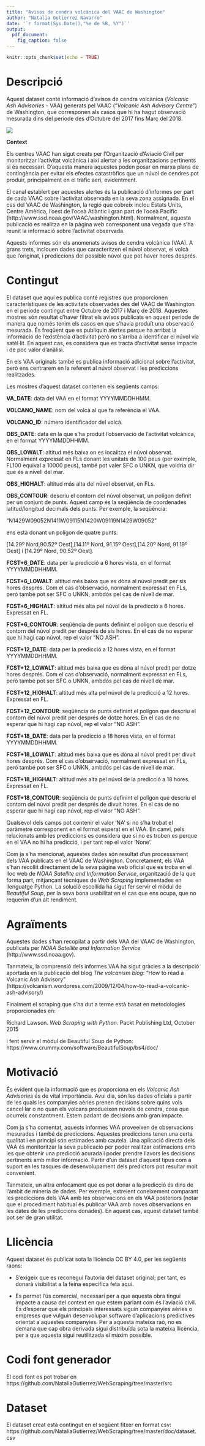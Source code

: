 ```yaml
---
title: "Avisos de cendra volcànica del VAAC de Washington"
author: "Natalia Gutierrez Navarro"
date: '`r format(Sys.Date(),"%e de %B, %Y")`'
output:
  pdf_document:
    fig_caption: false
---
```


```r
knitr::opts_chunk$set(echo = TRUE)
```
# Descripció

Aquest dataset conté informació d'avisos de cendra volcànica (*Volcanic Ash Advisories* - VAA) generats pel VAAC ("*Volcanic Ash Advisory Centre*") de Washington, que corresponen als casos que hi ha hagut observació mesurada dins del periode des d'Octubre del 2017 fins Març del 2018. 

![](./volcano.jpg)

**Context**

Els centres VAAC han sigut creats per l'Organització d'Aviació Civil per monitoritzar l'activitat volcànica i així alertar a les organitzacions pertinents si és necessari. D'aquesta manera aquestes poden posar en marxa plans de contingència per evitar els efectes catastròfics que un núvol de cendres pot produir, principalment en el tràfic aeri, evidentment.

El canal establert per aquestes alertes és la publicació d'informes per part de cada VAAC sobre l'activitat observada en la seva zona assignada. En el cas del VAAC de Washington, la regió que cobreix inclou Estats Units, Centre Amèrica, l'oest de l'oceà Atlàntic i gran part de l'oceà Pacífic (http://www.ssd.noaa.gov/VAAC/washington.html). Normalment, aquesta publicació es realitza en la pàgina web corresponent una vegada que s'ha reunit la informació sobre l'activitat observada.

Aquests informes són els anomenats avisos de cendra volcànica (VAA). A grans trets, inclouen dades que caracteritzen el núvol observat, el volcà que l'originat, i prediccions del possible núvol que pot haver hores després. 

# Contingut

El dataset que aquí es publica conté registres que proporcionen característiques de les activitats observades des del VAAC de Washington en el periode contingut entre Octubre de 2017 i Març de 2018. Aquestes mostres són resultat d'haver filtrat els avisos publicats en aquest periode de manera que només tenim els casos en que s'havia produït una observació mesurada. És freqüent que es publiquin alertes perque ha arribat la informació de l'existència d'activitat però no s'arriba a identificar el núvol via satèl·lit. En aquest cas, es considera que es tracta d'activitat sense impacte i de poc valor d'anàlisi.

En els VAA originals també es publica informació adicional sobre l'activitat, però ens centrarem en la referent al núvol observat i les prediccions realitzades.

Les mostres d'aquest dataset contenen els següents camps:

**VA_DATE**: data del VAA en el format YYYYMMDDHHMM.

**VOLCANO_NAME**: nom del volcà al que fa referència el VAA.

**VOLCANO_ID**: número identificador del volcà.

**OBS_DATE**: data en la que s'ha produit l'observació de l'activitat volcànica, en el format YYYYMMDDHHMM.

**OBS_LOWALT**: altitud més baixa on es localitza el núvol observat. Normalment expressat en FLs donant les unitats de 100 peus (per exemple, FL100 equival a 10000 peus), també pot valer SFC o UNKN, que voldria dir que és a nivell del mar.

**OBS_HIGHALT**: altitud más alta del núvol observat, en FLs.

**OBS_CONTOUR**: descriu el contorn del núvol observat, un polígon definit per un conjunt de punts. Aquest camp és la seqüència de coordenades latitud/longitud decimals dels punts. Per exemple, la seqüència:

"N1429W09052N1411W09115N1420W09119N1429W09052"

ens està donant un polígon de quatre punts:

[14.29º Nord,90.52º Oest],[14.11º Nord, 91.15º Oest],[14.20º Nord, 91.19º Oest] i [14.29º Nord, 90.52º Oest].

**FCST+6_DATE**: data per la predicció a 6 hores vista, en el format YYYYMMDDHHMM.

**FCST+6_LOWALT**: altitud més baixa que es dòna al núvol predit per sis hores després. Com el cas d'observació, normalment expressat en FLs, però també pot ser SFC o UNKN, ambdós pel cas de nivell de mar.

**FCST+6_HIGHALT**: altitud més alta pel núvol de la predicció a 6 hores. Expressat en FL.

**FCST+6_CONTOUR**: seqüència de punts definint el polígon que descriu el contorn del núvol predit per després de sis hores. En el cas de no esperar que hi hagi cap núvol, rep el valor "NO ASH".

**FCST+12_DATE**: data per la predicció a 12 hores vista, en el format YYYYMMDDHHMM.

**FCST+12_LOWALT**: altitud més baixa que es dòna al núvol predit per dotze hores després. Com el cas d'observació, normalment expressat en FLs, però també pot ser SFC o UNKN, ambdós pel cas de nivell de mar.

**FCST+12_HIGHALT**: altitud més alta pel núvol de la predicció a 12 hores. Expressat en FL.

**FCST+12_CONTOUR**: seqüència de punts definint el polígon que descriu el contorn del núvol predit per després de dotze hores. En el cas de no esperar que hi hagi cap núvol, rep el valor "NO ASH".

**FCST+18_DATE**: data per la predicció a 18 hores vista, en el format YYYYMMDDHHMM.

**FCST+18_LOWALT**: altitud més baixa que es dòna al núvol predit per divuit hores després. Com el cas d'observació, normalment expressat en FLs, però també pot ser SFC o UNKN, ambdós pel cas de nivell de mar.

**FCST+18_HIGHALT**: altitud més alta pel núvol de la predicció a 18 hores. Expressat en FL.

**FCST+18_CONTOUR**: seqüència de punts definint el polígon que descriu el contorn del núvol predit per després de divuit hores. En el cas de no esperar que hi hagi cap núvol, rep el valor "NO ASH".

Qualsevol dels camps pot contenir el valor 'NA' si no s'ha trobat el paràmetre corresponent en el format esperat en el VAA. En canvi, pels relacionats amb les prediccions es considera que si no es troben es perque en el VAA no hi ha predicció, i per tant rep el valor 'None'.

Com ja s'ha mencionat, aquestes dades són resultat d'un processament dels VAA publicats en el VAAC de Washington. Concretament, els VAA s'han recollit directament de la seva pàgina web oficial que es troba en el lloc web de *NOAA Satellite and Information Service*, organització de la que forma part, mitjançant tècniques de *Web Scraping* implementades en llenguatge Python. La solució escollida ha sigut fer servir el mòdul de *Beautiful Soup*, per la seva bona usabilitat en el cas que ens ocupa, que no requerim d'un alt rendiment.

# Agraïments

Aquestes dades s'han recopilat a partir dels VAA del VAAC de Washington, publicats per *NOAA Satellite and Information Service* (http://www.ssd.noaa.gov).

Tanmateix, la comprensió dels informes VAA ha sigut gràcies a la descripció aportada en la publicació del blog *The volcanism blog*: "How to read a Volcanic Ash Advisory" (https://volcanism.wordpress.com/2009/12/04/how-to-read-a-volcanic-ash-advisory/)

Finalment el scraping que s'ha dut a terme està basat en metodologies proporcionades en:

Richard Lawson. *Web Scraping with Python*. Packt Publishing Ltd, October 2015

i fent servir el mòdul de Beautiful Soup de Python:
https://www.crummy.com/software/BeautifulSoup/bs4/doc/

# Motivació

És evident que la informació que es proporciona en els *Volcanic Ash Advisories* és de vital importància. Avui dia, són les dades oficials a partir de les quals les companyies aèries prenen decisions sobre quins vols cancel·lar o no quan els volcans produeixen núvols de cendra, cosa que ocurreix constantment. Estem parlant de decisions amb gran impacte. 

Com ja s'ha comentat, aquests informes VAA proveeixen de observacions mesurades i també de prediccions. Aquestes prediccions tenen una certa qualitat i en principi són estimades amb cautela. Una aplicació directa dels VAA és monitoritzar la seva publicació per poder realitzar estimacions amb les que obtenir una predicció acurada i poder prendre llavors les decisions pertinents amb millor informació. Partir d'un dataset d'aquest tipus com a suport en les tasques de desenvolupament dels predictors pot resultar molt convenient.

Tanmateix, un altra enfocament que es pot donar a la predicció és dins de l'àmbit de mineria de dades. Per exemple, extreient coneixement comparant les prediccions dels VAA amb les observacions en els VAA posteriors (notar que el procediment habitual és publicar VAA amb noves observacions en les dates de les prediccions donades). En aquest cas, aquest dataset també pot ser de gran utilitat.
 
# Llicència

Aquest dataset és publicat sota la llicència CC BY 4.0, per les següents raons:

* S'exigeix que es reconegui l'autoria del dataset original; per tant, es donarà visibilitat a la feina específica feta aqui.

* Es permet l'ús comercial, necessari per a que aquesta obra tingui impacte a causa del context en que estem parlant com és l'aviació civil. És d'esperar que els principals interessats siguin companyies aèries o empreses que vulguin desenvolupar software d'aplicacions predictives orientat a aquestes companyies. Per a aquesta mateixa raó, no es demana que cap obra derivada sigui distribuïda sota la mateixa llicència, per a que aquesta sigui reutilitzada el màxim possible.

# Codi font generador

El codi font es pot trobar en https://github.com/NataliaGutierrez/WebScraping/tree/master/src

# Dataset

El dataset creat està contingut en el següent fitxer en format csv: https://github.com/NataliaGutierrez/WebScraping/tree/master/doc/dataset.csv


